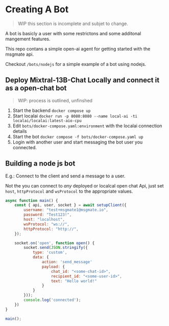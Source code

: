# Creating A Bot

> WIP this section is incomplete and subjet to change.

A bot is basicly a user with some restrictons and some additonal mangement features.

This repo contans a simple open-ai agent for getting started with the msgmate api.

Checkout `/bots/nodejs` for a simple example of a bot using nodejs.

## Deploy Mixtral-13B-Chat Locally and connect it as a open-chat bot

> WIP: process is outlined, unfinshed

1. Start the backend `docker compose up`
2. Start localai `docker run -p 8080:8080 --name local-ai -ti localai/localai:latest-aio-cpu`
3. Edit `bots/docker-compose.yaml:environment` with the localai connection details
4. Start the bot `docker compose -f bots/docker-compose.yaml up`
5. Login with another user and start messaging the bot user you connected.

## Building a node js bot

E.g.: Connect to the client and send a message to a user.

Not the you can connect to *any* deployed or localcal open chat Api, just set `host`, `httpProtocol` and `wsProtocol` to the appropriate values.

```javascript
async function main() {
    const { api, user, socket } = await setupClient({
        username: "test+msgmate1@msgmate.io",
        password: "Test123!",
        host: "localhost",
        wsProtocol: "ws://",
        httpProtocol: "http://",
    });

    socket.on('open', function open() {
        socket.send(JSON.stringify({
            type: 'custom',
            data: {
                action: 'send_message'
                payload: {
                    chat_id: "<some-chat-id>",
                    recipient_id: "<some-user-id>",
                    text: "Hello world!"
                }
            }
        }));
        console.log('connected');
    })
}

main();
```
